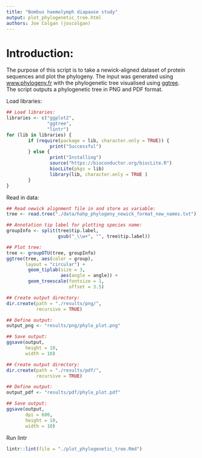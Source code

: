 ```yaml
---
title: "Bombus haemolymph diapause study"
output: plot_phylogenetic_tree.html
authors: Joe Colgan (joscolgan)
---
```


Introduction:
=============
The purpose of this script is to take a newick-aligned dataset of protein sequences and plot the phylogeny. The input was generated using [www.phylogeny.fr](http://www.phylogeny.fr/) with the phylogenetic tree visualised using [ggtree](https://bioconductor.org/packages/release/bioc/html/ggtree.html).  
The script outputs a phylogenetic tree in PNG and PDF format.

Load libraries:

```r
## Load libraries:
libraries <- c("ggplot2",
               "ggtree",
               "lintr")
for (lib in libraries) {
        if (require(package = lib, character.only = TRUE)) {
                print("Successful")
        } else {
                print("Installing")
                source("https://bioconductor.org/biocLite.R")
                biocLite(pkgs = lib)
                library(lib, character.only = TRUE )
        }
}
```

Read in data:

```r
## Read newick alignment file in and store as variable:
tree <- read.tree("./data/hahp_phylogeny_newick_format_new_names.txt")

## Annotation tip label for plotting species name:
groupInfo <- split(tree$tip.label,
                   gsub("_\\w+", "", tree$tip.label))

## Plot tree:
tree <- groupOTU(tree, groupInfo)
ggtree(tree, aes(color = group),
       layout = "circular") +
        geom_tiplab(size = 3,
                    aes(angle = angle)) +
        geom_treescale(fontsize = 1,
                       offset = 3.5)

## Create output directory:
dir.create(path = "./results/png/",
           recursive = TRUE)

## Define output:
output_png <- "results/png/phylo_plot.png"

## Save output:
ggsave(output,
       height = 10,
       width = 10)

## Create output directory:
dir.create(path = "./results/pdf/",
           recursive = TRUE)

## Define output:
output_pdf <- "results/pdf/phylo_plot.pdf"

## Save output:
ggsave(output,
       dpi = 600,
       height = 10,
       width = 10)

```
Run lintr

```r
lintr::lint(file = "./plot_phylogenetic_tree.Rmd")
```

